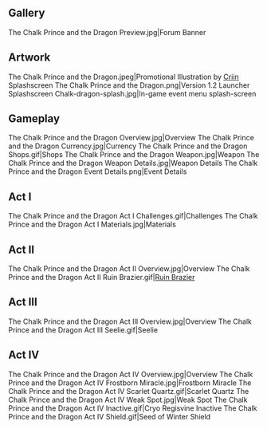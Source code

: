 {{EventTabs}}
==Gallery==
<gallery hideaddbutton="true" captionalign="center">
The Chalk Prince and the Dragon Preview.jpg|Forum Banner

</gallery>

==Artwork==
<gallery hideaddbutton="true" captionalign="center">
The Chalk Prince and the Dragon.jpeg|Promotional Illustration by [https://www.pixiv.net/en/users/4460847 Criin]
Splashscreen The Chalk Prince and the Dragon.png|Version 1.2 Launcher Splashscreen
Chalk-dragon-splash.jpg|In-game event menu splash-screen
</gallery>

==Gameplay==
<gallery hideaddbutton="true" captionalign="center">
The Chalk Prince and the Dragon Overview.jpg|Overview
The Chalk Prince and the Dragon Currency.jpg|Currency
The Chalk Prince and the Dragon Shops.gif|Shops
The Chalk Prince and the Dragon Weapon.jpg|Weapon
The Chalk Prince and the Dragon Weapon Details.jpg|Weapon Details
The Chalk Prince and the Dragon Event Details.png|Event Details
</gallery>

==Act I==
<gallery hideaddbutton="true" captionalign="center">
The Chalk Prince and the Dragon Act I Challenges.gif|Challenges
The Chalk Prince and the Dragon Act I Materials.jpg|Materials
</gallery>

==Act II==
<gallery hideaddbutton="true" captionalign="center">
The Chalk Prince and the Dragon Act II Overview.jpg|Overview
The Chalk Prince and the Dragon Act II Ruin Brazier.gif|[[Ruin Brazier]]
</gallery>

==Act III==
<gallery hideaddbutton="true" captionalign="center">
The Chalk Prince and the Dragon Act III Overview.jpg|Overview
The Chalk Prince and the Dragon Act III Seelie.gif|Seelie
</gallery>

==Act IV==
<gallery hideaddbutton="true" captionalign="center">
The Chalk Prince and the Dragon Act IV Overview.jpg|Overview
The Chalk Prince and the Dragon Act IV Frostborn Miracle.jpg|Frostborn Miracle
The Chalk Prince and the Dragon Act IV Scarlet Quartz.gif|Scarlet Quartz
The Chalk Prince and the Dragon Act IV Weak Spot.jpg|Weak Spot
The Chalk Prince and the Dragon Act IV Inactive.gif|Cryo Regisvine Inactive
The Chalk Prince and the Dragon Act IV Shield.gif|Seed of Winter Shield
</gallery>
